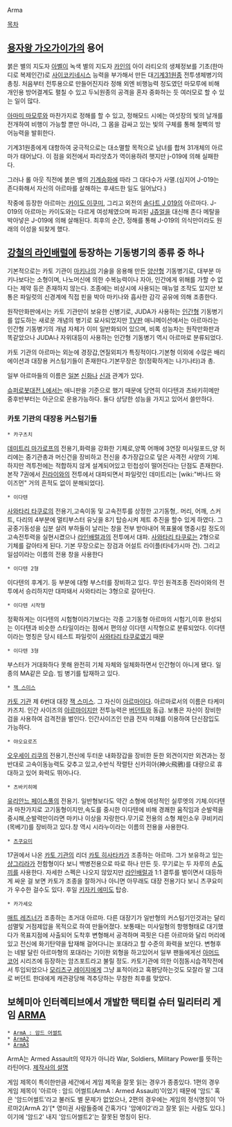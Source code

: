 Arma

[[목차]]

== [[용자왕 가오가이가]]의 용어 ==
붉은 별의 지도자 [[아벨]]이 녹색 별의 지도자 [[카인]]의 아이 라티오의 생체정보를 기초(한마디로 복제인간)로 [[사이코키네시스]] 능력을 부가해서 만든 대[[기계31원종]] 전투생체병기의 총칭. 처음부터 전투용으로 만들어진지라 정해 외엔 비행능력 정도였던 마모루에 비해 개인용 방어결계도 펼칠 수 있고 두뇌원종의 공격을 혼자 중화하는 듯 여러모로 할 수 있는 일이 많다. 

[[아마미 마모루]]와 마찬가지로 정해를 할 수 있고, 정해모드 시에는 여섯장의 빛의 날개를 전개하여 비행이 가능할 뿐만 아니라, 그 몸을 감싸고 있는 빛의 구체를 통해 철벽의 방어능력을 발휘한다. 

기계31원종에게 대항하여 궁극적으로는 대소멸할 목적으로 남녀를 합쳐 31개체의 아르마가 태어났다. 이 점을 외전에서 파리앗쵸가 역이용하려 햇지만 j-019에 의해 실패한다.

그러나 롤 아웃 직전에 붉은 별의 [[기계승화]]에 따라 그 대다수가 사멸.(심지어 J-019는 존다화해서 자신의 아르마를 살해하는 후새드한 일도 일어났다.)

작중에 등장한 아르마는 [[카이도 이쿠미]], 그리고 외전의 [[솔다트 J 019]]의 아르마다. 
J-019의 아르마는 카이도와는 다르게 여성체였으며 파괴된 [[J쥬얼]]을 대신해 존다 메탈을 박아넣은 J-019에 의해 살해된다. 최후의 순간, 정해를 통해 J-019의 의식만이라도 원래의 이성을 되찾게 했다. 


== [[강철의 라인배럴]]에 등장하는 기동병기의 종류 중 하나 ==

기본적으로는 카토 기관이 [[마키나]]의 기술을 응용해 만든 [[양산형]] 기동병기로, 대부분 마키나보다는 소형이며, 나노머신에 의한 수복능력이나 자아, 인간에게 위해를 가할 수 없다는 제약 등은 존재하지 않는다. 조종에는 비상시에 사용되는 매뉴얼 조작도 있지만 보통은 파일럿의 신경계에 직접 핀을 박아 마키나와 흡사한 감각 공유에 의해 조종한다.

원작만화판에서는 카토 기관만이 보유한 신병기로, JUDA가 사용하는 [[인간]]형 기동병기를 압도하는 새로운 개념의 병기로 묘사되었지만 [[TV판]] 애니메이션에서는 아르마라는 인간형 기동병기의 개념 자체가 이미 일반화되어 있으며, 비록 성능차는 원작만화판과 똑같았으나 JUDA나 자위대등이 사용하는 인간형 기동병기 역시 아르마로 분류되었다.

카토 기관의 아르마는 외눈에 경장갑,연질외피가 특징적이다.기본형 이외에 수많은 배리에이션과 대장용 커스텀기들이 존재한다.기본무장은 창(정확하게는 나기나타)과 총.

일부 아르마들의 이름은 [[일본]] [[신화]]나 [[신]]과 관계가 있다.

[[슈퍼로봇대전 L]]에서는 애니판을 기준으로 했기 때문에 당연히 이다텐과 츠바키히메만 중후반부터는 아군으로 운용가능하다. 둘다 상당한 성능을 가지고 있어서 쓸만하다.

=== 카토 기관의 대장용 커스텀기들 ===

 * 카구츠치
[[데미트리 마가로프]]의 전용기,화력을 강화한 기체로,양쪽 어깨에 3연장 미사일포드,양 허리에는 중기관총과 머신건을 장비하고 전신을 추가장갑으로 덮은 사격전 사양의 기체. 하지만 격투전에는 적합하지 않게 설계되어있고 민첩성이 떨어진다는 단점도 존재한다. 본작 7권에서 [[진라이]]와의 전투에서 대파되면서 파일럿인 데미트리는 [wiki:"버나드 와이즈먼" 거의 흔적도 없이 분해되었다].

 * 이다텐
[[사와타리 타쿠로]]의 전용기,고속이동 및 고속전투를 상정한 고기동형,. 머리, 어깨, 스커트, 다리의 4부분에 멀티부스터 유닛을 8기 탑승시켜 제트 추진을 할수 있게 하였다. 그 공중기동성을 십분 살려 부하들이 날리는 창을 전부 받아내어 목표물에 명중시킬 정도의 고속전투력을 실현시켰으나 [[라인배럴]]과의 전투에서 대파. [[사와타리 타쿠로]]는 2형으로 기체를 갈아타게 된다. 기본 무장으로는 장검과 어설트 라이플(타네가시마 건). 그리고 일섬이라는 이름의 전용 창을 사용한다

 * 이다텐 2형
이다텐의 후계기. 등 부분에 대형 부스터를 장비하고 있다. 무인 원격조종 진라이와의 전투에서 승리하지만 대파돼서 사와타리는 3형으로 갈아탄다.

 * 이다텐 시작형
정확하게는 이다텐의 시험형이라기보다는 각종 고기동형 아르마의 시험기,이후 완성되는 이다텐과 비슷한 스타일이라는 점에서 편의상 이다텐 시작형으로 분류되었다. 이다텐이라는 명칭은 당시 테스트 파일럿이 [[사와타리 타쿠로]]였기 때문

 * 이다텐 3형
부스터가 거대화하다 못해 완전히 기체 자체와 일체화하면서 인간형이 아니게 됐다. 일종의 MA같은 모습. 빔 병기를 탑재하고 있다.


 * [[잭 스미스]]
[[카토 기관]] 제 6번대 대장 [[잭 스미스]]. 그 자신이 [[아르마]]이다. 아르마로서의 이름은 타케미카즈치. 인간 사이즈의 [[아르마]]이지만 전투능력은 [[버던트]]와 동급. 보통은 자신이 장비한 검을 사용하여 검격전을 벌인다. 인간사이즈인 만큼 전자 미채를 이용하여 단신잠입도 가능하다.

 * 야오요로즈
[[오우세이 리쿠]]의 전용기,전신에 두터운 내화장갑을 장비한 둔한 외견이지만 외견과는 정 반대로 고속이동능력도 갖추고 있고,수반식 작렬탄 신카히아(神火飛鴉)를 대량으로 휴대하고 있어 화력도 뛰어나다.

 * 츠바키히메
[[유리안느 페이스풀]]의 전용기. 일반형보다도 약간 소형에 여성적인 실루엣의 기체.이다텐과 마찬가지로 고기동형이지만,속도를 중시한 이다텐에 비해 경쾌한 움직임과 순발력을 중시해,순발력만이라면 마키나 이상을 자랑한다.무기로 전용의 소형 체인소우 쿠비키리(목베기)를 장비하고 있다.창 역시 시라누이라는 이름의 전용을 사용한다.

 * [[츠쿠요미]]
17권에서 나온 [[카토 기관]]의 리더 [[카토 히사타카]]가 조종하는 아르마. 그가 보유하고 있는 [[샹그리라]]가 전함형이다 보니 백병전용으로 따로 하나 만든 듯. 무기로는 두 자루의 손[[도끼]]를 사용한다. 자세한 스펙은 나오지 않았지만 [[라인배럴]]과 1:1 결투를 벌이면서 대등하게 싸운 걸 보면 카토가 조종을 잘하거나 아니면 아무래도 대장 전용기다 보니 츠쿠요미가 우수한 걸수도 있다. 후일 [[키자키 에미]]도 탑승.

 * 카가세오
[[매트 레즈너]]가 조종하는 초거대 아르마. 다른 대장기가 일반형의 커스텀기인것과는 달리 섬멸및 거점제압을 목적으로 하여 만들어졌다. 보통때는 미사일형의 항행형태로 대기했다가 목표지점에 사출되어 도착후 변형해서 공격하며 콕핏은 다른 아르마와 달리 머리에 있고 전신에 화기탄약을 탑재해 걸어다니는 포대라고 할 수준의 화력을 보인다. 변형후는 네발 달린 아르마형의 포대라는 기이한 외형을 하고있어서 일부 팬들에게선 [[아머드 코어]] 시리즈에 등장하는 암즈포트라고 불릴 정도.
카토기관에 의한 이점동시습격작전에서 투입되었으나 [[모리츠구 레이지]]에게 그냥 표적이라고 혹평당하는것도 모잘라 말 그대로 버던트 한대에게 캐관광당해 격추당하는 무참한 최후를 맞았다.

== 보헤미아 인터렉티브에서 개발한 택티컬 슈터 밀리터리 게임 [[ARMA]] ==
 * [[ArmA : 암드 어썰트]]
 * [[ArmA2]]
 * [[ArmA3]]

ArmA는 Armed Assault의 약자가 아니라 War, Soldiers, Military Power를 뜻하는 라틴어다. [http://www.bistudio.com/index.php/english/company/developers-blog/129-arma-2-the-name-tale 제작사의 설명 ]

게임 제목이 특이한만큼 세간에서 게임 제목을 잘못 읽는 경우가 종종있다. 1편의 경우 게임 제목이 '아르마 : 암드 어썰트(ArmA : Armed Assault)'이었기 때문에 '암드' 혹은 '암드어썰트'라고 불러도 별 문제가 없었으나, 2편의 경우에는 게임의 정식명칭이 '아르마2(ArmA 2)'[* 영미권 사람들중에 간혹가다 '암에이2'라고 잘못 읽는 사람도 있다.]이기에 '암드2' 내지 '암드어썰트2'는 잘못된 명칭이 된다.
